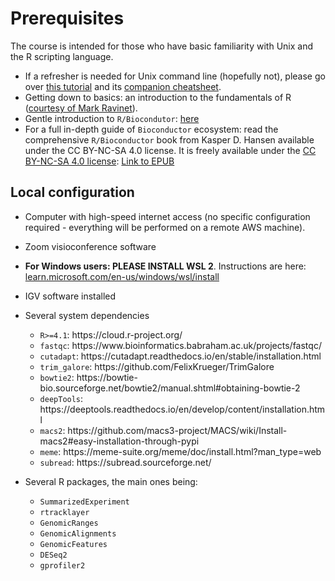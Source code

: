 # Prerequisites {-}

The course is intended for those who have basic familiarity with Unix and 
the R scripting language.

* If a refresher is needed for Unix command line (hopefully not), please go over [this tutorial](https://ryanstutorials.net/linuxtutorial/) and its [companion cheatsheet](https://ryanstutorials.net/linuxtutorial/cheatsheet.php).
* Getting down to basics: an introduction to the fundamentals of R ([courtesy of Mark Ravinet](markravinet.github.io/Introduction.html)).
* Gentle introduction to `R/Biocondutor`: [here](https://bioconductor.github.io/BiocWorkshops/introduction-to-bioconductor-annotation-resources.html)
* For a full in-depth guide of `Bioconductor` ecosystem: read the comprehensive `R/Bioconductor` book from Kasper D. Hansen available under the CC BY-NC-SA 4.0 license. It is freely available under the [CC BY-NC-SA 4.0 license](https://creativecommons.org/licenses/by-nc-sa/4.0/deed.en_US): [Link to EPUB](https://leanpub.com/bioconductor)

## Local configuration 

* Computer with high-speed internet access (no specific configuration required - everything will be performed on a remote AWS machine). 
* Zoom visioconference software

* **For Windows users: PLEASE INSTALL WSL 2**. Instructions are here: [learn.microsoft.com/en-us/windows/wsl/install](https://learn.microsoft.com/en-us/windows/wsl/install)

<!-- ::: {.callout-important icon='true'}
## Docker image
If trainees are familiar with `docker` and prefer using a pre-compiled image, see here. 
::: -->

* IGV software installed 

* Several system dependencies

    - `R>=4.1`: https://cloud.r-project.org/
    - `fastqc`: https://www.bioinformatics.babraham.ac.uk/projects/fastqc/
    - `cutadapt`: https://cutadapt.readthedocs.io/en/stable/installation.html
    - `trim_galore`: https://github.com/FelixKrueger/TrimGalore
    - `bowtie2`: https://bowtie-bio.sourceforge.net/bowtie2/manual.shtml#obtaining-bowtie-2
    - `deepTools`: https://deeptools.readthedocs.io/en/develop/content/installation.html
    - `macs2`: https://github.com/macs3-project/MACS/wiki/Install-macs2#easy-installation-through-pypi
    - `meme`: https://meme-suite.org/meme/doc/install.html?man_type=web
    - `subread`: https://subread.sourceforge.net/

* Several R packages, the main ones being: 

    - `SummarizedExperiment`
    - `rtracklayer`
    - `GenomicRanges`
    - `GenomicAlignments`
    - `GenomicFeatures`
    - `DESeq2`
    - `gprofiler2`

